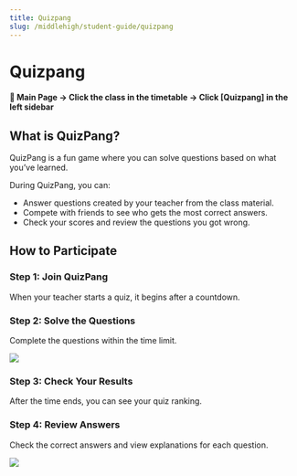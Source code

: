 ```yaml
---
title: Quizpang
slug: /middlehigh/student-guide/quizpang
---
```



# Quizpang

#### 📍 Main Page → Click the class in the timetable → Click [Quizpang] in the left sidebar

## What is QuizPang?

QuizPang is a fun game where you can solve questions based on what you’ve learned.

During QuizPang, you can:

- Answer questions created by your teacher from the class material.
- Compete with friends to see who gets the most correct answers.
- Check your scores and review the questions you got wrong.

## How to Participate

### Step 1: Join QuizPang

When your teacher starts a quiz, it begins after a countdown.

### Step 2: Solve the Questions

Complete the questions within the time limit.

<Image src="/img/en/middlehigh/student/10-01.jpg" size="lg" />

### Step 3: Check Your Results

After the time ends, you can see your quiz ranking.

### Step 4: Review Answers

Check the correct answers and view explanations for each question.

<Image src="/img/en/middlehigh/student/10-02.jpg" size="lg" />
